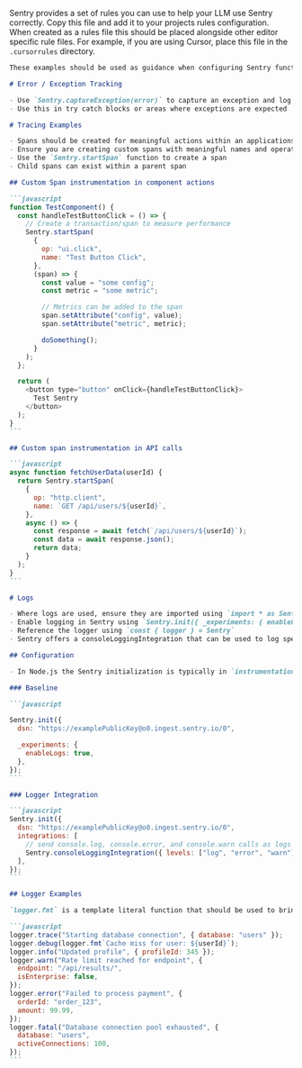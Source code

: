 <Expandable title="AI Rules for Code Editors" copy={true}>

Sentry provides a set of rules you can use to help your LLM use Sentry correctly. Copy this file and add it to your projects rules configuration. When created as a rules file this should be placed alongside other editor specific rule files. For example, if you are using Cursor, place this file in the `.cursorrules` directory.

````markdown {filename:rules.md}
These examples should be used as guidance when configuring Sentry functionlaity within a project.

# Error / Exception Tracking

- Use `Sentry.captureException(error)` to capture an exception and log the error in Sentry.
- Use this in try catch blocks or areas where exceptions are expected

# Tracing Examples

- Spans should be created for meaningful actions within an applications like button clicks, API calls, and function calls
- Ensure you are creating custom spans with meaningful names and operations
- Use the `Sentry.startSpan` function to create a span
- Child spans can exist within a parent span

## Custom Span instrumentation in component actions

```javascript
function TestComponent() {
  const handleTestButtonClick = () => {
    // Create a transaction/span to measure performance
    Sentry.startSpan(
      {
        op: "ui.click",
        name: "Test Button Click",
      },
      (span) => {
        const value = "some config";
        const metric = "some metric";

        // Metrics can be added to the span
        span.setAttribute("config", value);
        span.setAttribute("metric", metric);

        doSomething();
      }
    );
  };

  return (
    <button type="button" onClick={handleTestButtonClick}>
      Test Sentry
    </button>
  );
}
```

## Custom span instrumentation in API calls

```javascript
async function fetchUserData(userId) {
  return Sentry.startSpan(
    {
      op: "http.client",
      name: `GET /api/users/${userId}`,
    },
    async () => {
      const response = await fetch(`/api/users/${userId}`);
      const data = await response.json();
      return data;
    }
  );
}
```

# Logs

- Where logs are used, ensure they are imported using `import * as Sentry from "@sentry/node"`
- Enable logging in Sentry using `Sentry.init({ _experiments: { enableLogs: true } })`
- Reference the logger using `const { logger } = Sentry`
- Sentry offers a consoleLoggingIntegration that can be used to log specific console error types automatically without instrumenting the individual logger calls

## Configuration

- In Node.js the Sentry initialization is typically in `instrumentation.ts`

### Baseline

```javascript

Sentry.init({
  dsn: "https://examplePublicKey@o0.ingest.sentry.io/0",

  _experiments: {
    enableLogs: true,
  },
});
```

### Logger Integration

```javascript
Sentry.init({
  dsn: "https://examplePublicKey@o0.ingest.sentry.io/0",
  integrations: [
    // send console.log, console.error, and console.warn calls as logs to Sentry
    Sentry.consoleLoggingIntegration({ levels: ["log", "error", "warn"] }),
  ],
});
```

## Logger Examples

`logger.fmt` is a template literal function that should be used to bring variables into the structured logs.

```javascript
logger.trace("Starting database connection", { database: "users" });
logger.debug(logger.fmt`Cache miss for user: ${userId}`);
logger.info("Updated profile", { profileId: 345 });
logger.warn("Rate limit reached for endpoint", {
  endpoint: "/api/results/",
  isEnterprise: false,
});
logger.error("Failed to process payment", {
  orderId: "order_123",
  amount: 99.99,
});
logger.fatal("Database connection pool exhausted", {
  database: "users",
  activeConnections: 100,
});
```
````

</Expandable>
